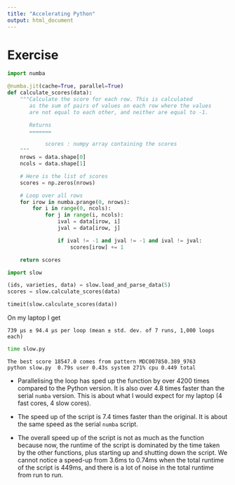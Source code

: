 ```yaml
---
title: "Accelerating Python"
output: html_document
---
```


# Exercise

```python
import numba

@numba.jit(cache=True, parallel=True)
def calculate_scores(data):
    """Calculate the score for each row. This is calculated
       as the sum of pairs of values on each row where the values
       are not equal to each other, and neither are equal to -1.

       Returns
       =======

            scores : numpy array containing the scores
    """
    nrows = data.shape[0]
    ncols = data.shape[1]

    # Here is the list of scores
    scores = np.zeros(nrows)

    # Loop over all rows
    for irow in numba.prange(0, nrows):
        for i in range(0, ncols):
            for j in range(i, ncols):
                ival = data[irow, i]
                jval = data[irow, j]

                if ival != -1 and jval != -1 and ival != jval:
                    scores[irow] += 1

    return scores
```

```python
import slow

(ids, varieties, data) = slow.load_and_parse_data(5)
scores = slow.calculate_scores(data)

timeit(slow.calculate_scores(data))
```

On my laptop I get

```
739 µs ± 94.4 µs per loop (mean ± std. dev. of 7 runs, 1,000 loops each)
```

```bash
time slow.py
```

```
The best score 18547.0 comes from pattern MDC007850.389_9763
python slow.py  0.79s user 0.43s system 271% cpu 0.449 total
```

* Parallelising the loop has sped up the function by over 4200 times
  compared to the Python version. It is also over 4.8 times faster
  than the serial `numba` version. This is about what I would expect
  for my laptop (4 fast cores, 4 slow cores).

* The speed up of the script is 7.4 times faster than the original.
  It is about the same speed as the serial `numba` script.

* The overall speed up of the script is not as much as the function because
  now, the runtime of the script is dominated by the time taken by the
  other functions, plus starting up and shutting down the script.
  We cannot notice a speed-up from 3.6ms to 0.74ms when the total runtime
  of the script is 449ms, and there is a lot of noise in the total
  runtime from run to run.
